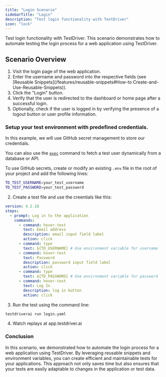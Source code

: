 ```yaml
---
title: "Login Scenario"
sidebarTitle: "Login"
description: "Test login functionality with TestDriver"
icon: "lock"
---
```



Test login functionality with TestDriver. This scenario demonstrates how to automate testing the login process for a web application using TestDriver.

<TestPrereqs />

## Scenario Overview
1. Visit the login page of the web application.
2. Enter the username and password into the respective fields (see [Reusable Snippets](/features/reusable-snippets#How-to Create-and-Use-Reusable-Snippets)).
3. Click the "Login" button.
4. Verify that the user is redirected to the dashboard or home page after a successful login.
5. Optionally, check if the user is logged in by verifying the presence of a logout button or user profile information.


### Setup your test environment with predefined credentials.
In this example, we will use GitHub secret management to store our credentials.

<Tip>You can also use the [`exec`](commands/exec) command to fetch a test user dynamically from a database or API.</Tip>

To use GitHub secrets, create or modify an existing `.env` file in the root of your project and add the following lines:

```bash
TD_TEST_USERNAME=your_test_username
TD_TEST_PASSWORD=your_test_password
```

2. Create a test file and use the creentials like this:

```yaml
version: 4.2.18
steps:
  - prompt: Log in to the application
    commands:
      - command: hover-text
        text: Email address
        description: email input field label
        action: click
      - command: type
        text: ${TD_USERNAME} # Use environment variable for username
      - command: hover-text
        text: Password
        description: password input field label
        action: click
      - command: type
        text: ${TD_PASSWORD} # Use environment variable for password
      - command: hover-text
        text: Log In
        description: log in button
        action: click
```

3. Run the test using the command line:

```bash
testdriverai run login.yaml
```

4. Watch replays at app.testdriver.ai

### Conclusion
In this scenario, we demonstrated how to automate the login process for a web application using TestDriver. By leveraging reusable snippets and environment variables, you can create efficient and maintainable tests for your applications. This approach not only saves time but also ensures that your tests are easily adaptable to changes in the application or test data.